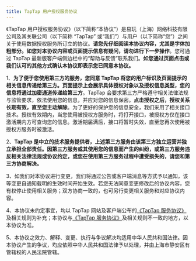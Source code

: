 ```yaml
---
title: TapTap 用户授权服务协议
---
```



《TapTap 用户授权服务协议》（以下简称“本协议”）是易玩（上海）网络科技有限公司及其关联公司（以下简称 “TapTap” 或“我们”）与用户（以下简称“您”）之间关于使用数据授权服务所订立的协议。**请您先仔细阅读本协议内容，尤其是字体加粗部分。如您对本协议内容或页面提示信息有疑问，请勿进行下一步操作**。您可通过 TapTap 最新版客户端侧边栏中的“帮助与反馈”联系我们。**如您通过页面点击或我们认可的其他方式确认本协议即表示您已同意本协议。**

1、**为了便于您使用第三方的服务，您同意 TapTap 将您的用户标识及页面提示的相关信息传递给第三方。页面提示上会展示具体授权对象以及授权信息类型，您的信息将通过加密通道传递给第三方**。TapTap 会要求第三方严格遵守相关法律法规与监管要求，依法使用您的信息，并应对您的信息保密。**点击授权之后，授权关系长期有效，直至您主动解除**。为了更好的保护您的信息安全，我们采用了相关接口技术。授权有效期内，当您使用被授权方服务时，将打开接口，被授权方仅在接口激活期内方可查询您的信息。激活期届满后，接口将暂时失效，直至您再次使用被授权方服务时被激活。

2、**TapTap 是中立的技术服务提供者，上述第三方服务由该第三方独立运营并独立承担全部责任。因第三方服务或其使用您的信息而产生的纠纷，或第三方服务违反相关法律法规或协议约定，或您在使用第三方服务过程中遭受损失的，请您和第三方协商解决。**

3、如我们对本协议进行变更，我们将通过公告或客户端消息等方式予以通知，该等变更自通知载明的生效时间开始生效。若您无法同意变更修改后的协议内容，您有权停止使用相关服务；双方协商一致的，也可另行变更相关服务和对应协议内容。

4、本协议未约定事宜，均以 TapTap 网站及客户端公布的[《TapTap 服务协议》](https://www.taptap.cn/doc/terms/)及相关规则为补充；本协议与[《TapTap 服务协议》](https://www.taptap.cn/doc/terms/)及相关规则不一致的地方，以本协议为准。

5、本协议之效力、解释、变更、执行与争议解决均适用中华人民共和国法律。因本协议产生的争议，均应依照中华人民共和国法律予以处理，并由上海市静安区有管辖权的人民法院管辖。


